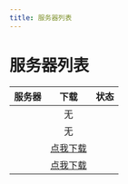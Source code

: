 ```yaml
---
title: 服务器列表
---
```



# 服务器列表    

|                                            服务器                                             |                                下载                                 | 状态                                               |
| :-------------------------------------------------------------------------------------------: | :-----------------------------------------------------------------: | -------------------------------------------------- |
|  <CopyToClipboard title="点击复制服务器地址" show="pure" content="pure.mc.asyncraft.club" />  |                                 无                                  | <ServerStatus address="pure.mc.asyncraft.club" />  |
| <CopyToClipboard title="点击复制服务器地址" show="games" content="games.mc.asyncraft.club" /> |                                 无                                  | <ServerStatus address="games.mc.asyncraft.club" /> |
|   <CopyToClipboard title="点击复制服务器地址" show="atm" content="atm.mc.asyncraft.club" />   | [点我下载](https://asc-r2.tmpcf.top/All%20the%20Mods%209-1.0.8.zip) | <ServerStatus address="atm.mc.asyncraft.club" />   |
|   <CopyToClipboard title="点击复制服务器地址" show="ron" content="ron.mc.asyncraft.club" />   |          [点我下载](https://asc-r2.tmpcf.top/AsyncRON.zip)          | <ServerStatus address="ron.mc.asyncraft.club" />   |
